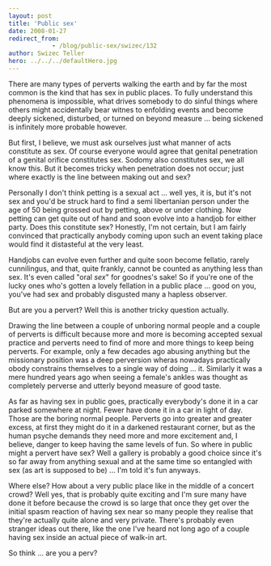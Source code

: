 ```yaml
---
layout: post
title: 'Public sex'
date: 2008-01-27
redirect_from: 
            - /blog/public-sex/swizec/132
author: Swizec Teller
hero: ../../../defaultHero.jpg
---
```

There are many types of perverts walking the earth and by far the most common is the kind that has sex in public places. To fully understand this phenomena is impossible, what drives somebody to do sinful things where others might accidentally bear witnes to enfolding events and become deeply sickened, disturbed, or turned on beyond measure ... being sickened is infinitely more probable however.

But first, I believe, we must ask ourselves just what manner of acts constitute as sex. Of course everyone would agree that genital penetration of a genital orifice constitutes sex. Sodomy also constitutes sex, we all know this. But it becomes tricky when penetration does not occur; just where exactly is the line between making out and sex?

Personally I don't think petting is a sexual act ... well yes, it is, but it's not sex and you'd be struck hard to find a semi libertanian person under the age of 50 being grossed out by petting, above or under clothing. Now petting can get quite out of hand and soon evolve into a handjob for either party. Does this constitute sex? Honestly, I'm not certain, but I am fairly convinced that practically anybody coming upon such an event taking place would find it distasteful at the very least.

Handjobs can evolve even further and quite soon become fellatio, rarely cunnilingus, and that, quite frankly, cannot be counted as anything less than sex. It's even called "oral _sex_" for goodnes's sake! So if you're one of the lucky ones who's gotten a lovely fellation in a public place ... good on you, you've had sex and probably disgusted many a hapless observer.

But are you a pervert? Well this is another tricky question actually.

Drawing the line between a couple of unboring normal people and a couple of perverts is difficult because more and more is becoming accepted sexual practice and perverts need to find of more and more things to keep being perverts. For example, only a few decades ago abusing anything but the missionary position was a deep perversion wheras nowadays practically obody constrains themselves to a single way of doing ... it. Similarly it was a mere hundred years ago when seeing a female's ankles was thought as completely perverse and utterly beyond measure of good taste.

As far as having sex in public goes, practically everybody's done it in a car parked somewhere at night. Fewer have done it in a car in light of day. Those are the boring normal people. Perverts go into greater and greater excess, at first they might do it in a darkened restaurant corner, but as the human psyche demands they need more and more excitement and, I believe, danger to keep having the same levels of fun. So where in public might a pervert have sex? Well a gallery is probably a good choice since it's so far away from anything sexual and at the same time so entangled with sex (as art is supposed to be) ... I'm told it's fun anyways.

Where else? How about a very public place like in the middle of a concert crowd? Well yes, that is probably quite exciting and I'm sure many have done it before because the crowd is so large that once they get over the initial spasm reaction of having sex near so many people they realise that they're actually quite alone and very private. There's probably even stranger ideas out there, like the one I've heard not long ago of a couple having sex inside an actual piece of walk-in art.

So think ... are you a perv?